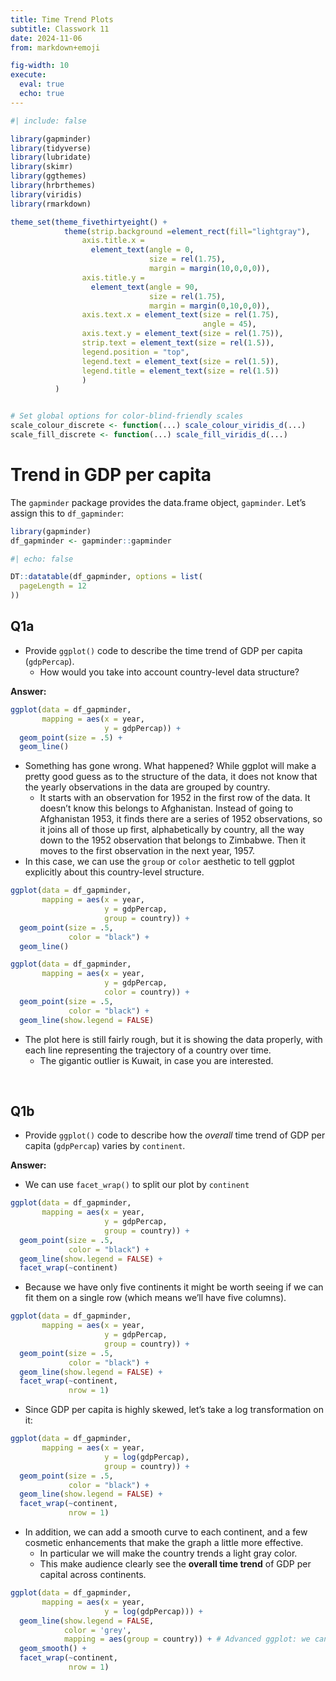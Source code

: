 ```yaml
---
title: Time Trend Plots
subtitle: Classwork 11
date: 2024-11-06
from: markdown+emoji

fig-width: 10
execute: 
  eval: true
  echo: true
---
```


```r
#| include: false

library(gapminder)
library(tidyverse)
library(lubridate)
library(skimr)
library(ggthemes)
library(hrbrthemes)
library(viridis)
library(rmarkdown)

theme_set(theme_fivethirtyeight() +
            theme(strip.background =element_rect(fill="lightgray"),
                axis.title.x = 
                  element_text(angle = 0,
                               size = rel(1.75),
                               margin = margin(10,0,0,0)),
                axis.title.y = 
                  element_text(angle = 90,
                               size = rel(1.75),
                               margin = margin(0,10,0,0)),
                axis.text.x = element_text(size = rel(1.75),
                                           angle = 45),
                axis.text.y = element_text(size = rel(1.75)),
                strip.text = element_text(size = rel(1.5)),
                legend.position = "top",
                legend.text = element_text(size = rel(1.5)),
                legend.title = element_text(size = rel(1.5))
                )
          )


# Set global options for color-blind-friendly scales
scale_colour_discrete <- function(...) scale_colour_viridis_d(...)
scale_fill_discrete <- function(...) scale_fill_viridis_d(...)

```

# Trend in GDP per capita

The `gapminder` package provides the data.frame object, `gapminder`. Let's assign this to `df_gapminder`:

```r
library(gapminder)
df_gapminder <- gapminder::gapminder
```


```r
#| echo: false

DT::datatable(df_gapminder, options = list(
  pageLength = 12
))
```


## Q1a
- Provide `ggplot()` code to describe the time trend of GDP per capita (`gdpPercap`).
  - How would you take into account country-level data structure?

**Answer:**
```r
ggplot(data = df_gapminder,
       mapping = aes(x = year,
                     y = gdpPercap)) +
  geom_point(size = .5) +
  geom_line()
```

- Something has gone wrong. What happened? While ggplot will make a pretty good guess as to the structure of the data, it does not know that the yearly observations in the data are grouped by country. 
  - It starts with an observation for 1952 in the first row of the data. It doesn’t know this belongs to Afghanistan. Instead of going to Afghanistan 1953, it finds there are a series of 1952 observations, so it joins all of those up first, alphabetically by country, all the way down to the 1952 observation that belongs to Zimbabwe. Then it moves to the first observation in the next year, 1957.

- In this case, we can use the `group` or `color` aesthetic to tell ggplot explicitly about this country-level structure.

```r
ggplot(data = df_gapminder,
       mapping = aes(x = year,
                     y = gdpPercap,
                     group = country)) +
  geom_point(size = .5,
             color = "black") +
  geom_line()
```

```r
ggplot(data = df_gapminder,
       mapping = aes(x = year,
                     y = gdpPercap,
                     color = country)) +
  geom_point(size = .5,
             color = "black") +
  geom_line(show.legend = FALSE)
```

- The plot here is still fairly rough, but it is showing the data properly, with each line representing the trajectory of a country over time. 
  - The gigantic outlier is Kuwait, in case you are interested.



<br>


## Q1b
- Provide `ggplot()` code to describe how the *overall* time trend of GDP per capita (`gdpPercap`) varies by `continent`.

**Answer:**

- We can use `facet_wrap()` to split our plot by `continent`
```r
ggplot(data = df_gapminder,
       mapping = aes(x = year,
                     y = gdpPercap,
                     group = country)) +
  geom_point(size = .5,
             color = "black") +
  geom_line(show.legend = FALSE) +
  facet_wrap(~continent)
```

- Because we have only five continents it might be worth seeing if we can fit them on a single row (which means we’ll have five columns). 

```r
ggplot(data = df_gapminder,
       mapping = aes(x = year,
                     y = gdpPercap,
                     group = country)) +
  geom_point(size = .5,
             color = "black") +
  geom_line(show.legend = FALSE) +
  facet_wrap(~continent, 
             nrow = 1)
```

- Since GDP per capita is highly skewed, let's take a log transformation on it:

```r
ggplot(data = df_gapminder,
       mapping = aes(x = year,
                     y = log(gdpPercap),
                     group = country)) +
  geom_point(size = .5,
             color = "black") +
  geom_line(show.legend = FALSE) +
  facet_wrap(~continent, 
             nrow = 1)
```

- In addition, we can add a smooth curve to each continent, and a few cosmetic enhancements that make the graph a little more effective. 
  - In particular we will make the country trends a light gray color. 
  - This make audience clearly see the **overall time trend** of GDP per capital across continents.

```r
ggplot(data = df_gapminder,
       mapping = aes(x = year,
                     y = log(gdpPercap))) +
  geom_line(show.legend = FALSE,
            color = 'grey',
            mapping = aes(group = country)) + # Advanced ggplot: we can add a specific aes() to a specific geom.
  geom_smooth() +
  facet_wrap(~continent, 
             nrow = 1)
```

<br>
